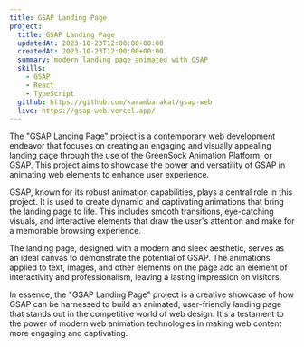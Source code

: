 ```yaml
---
title: GSAP Landing Page
project: 
  title: GSAP Landing Page
  updatedAt: 2023-10-23T12:00:00+00:00
  createdAt: 2023-10-23T12:00:00+00:00
  summary: modern landing page animated with GSAP
  skills:
    - GSAP
    - React
    - TypeScript
  github: https://github.com/karambarakat/gsap-web
  live: https://gsap-web.vercel.app/
---
```



The "GSAP Landing Page" project is a contemporary web development endeavor that focuses on creating an engaging and visually appealing landing page through the use of the GreenSock Animation Platform, or GSAP. This project aims to showcase the power and versatility of GSAP in animating web elements to enhance user experience.

GSAP, known for its robust animation capabilities, plays a central role in this project. It is used to create dynamic and captivating animations that bring the landing page to life. This includes smooth transitions, eye-catching visuals, and interactive elements that draw the user's attention and make for a memorable browsing experience.

The landing page, designed with a modern and sleek aesthetic, serves as an ideal canvas to demonstrate the potential of GSAP. The animations applied to text, images, and other elements on the page add an element of interactivity and professionalism, leaving a lasting impression on visitors.

In essence, the "GSAP Landing Page" project is a creative showcase of how GSAP can be harnessed to build an animated, user-friendly landing page that stands out in the competitive world of web design. It's a testament to the power of modern web animation technologies in making web content more engaging and captivating.
